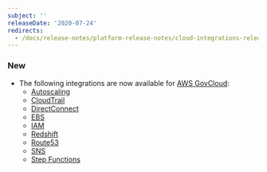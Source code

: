 ```yaml
---
subject: ''
releaseDate: '2020-07-24'
redirects:
  - /docs/release-notes/platform-release-notes/cloud-integrations-release-notes/integrations-9-new-integrations-available-aws-govcloud
---
```


### New

* The following integrations are now available for [AWS GovCloud](https://docs.newrelic.com/docs/integrations/amazon-integrations/get-started/connect-aws-govcloud-new-relic):
  * [Autoscaling](https://docs.newrelic.com/docs/integrations/amazon-integrations/aws-integrations-list/aws-auto-scaling-monitoring-integration)
  * [CloudTrail](https://docs.newrelic.com/docs/integrations/amazon-integrations/aws-integrations-list/aws-cloudtrail-monitoring-integration)
  * [DirectConnect](https://docs.newrelic.com/docs/integrations/amazon-integrations/aws-integrations-list/aws-direct-connect-monitoring-integration)
  * [EBS](https://docs.newrelic.com/docs/integrations/amazon-integrations/aws-integrations-list/aws-ebs-monitoring-integration)
  * [IAM](https://docs.newrelic.com/docs/integrations/amazon-integrations/aws-integrations-list/aws-iam-monitoring-integration)
  * [Redshift](https://docs.newrelic.com/docs/integrations/amazon-integrations/aws-integrations-list/aws-redshift-integration)
  * [Route53](https://docs.newrelic.com/docs/integrations/amazon-integrations/aws-integrations-list/aws-route-53-monitoring-integration)
  * [SNS](https://docs.newrelic.com/docs/integrations/amazon-integrations/aws-integrations-list/aws-sns-monitoring-integration)
  * [Step Functions](https://docs.newrelic.com/docs/integrations/amazon-integrations/aws-integrations-list/aws-step-functions-monitoring-integration)
